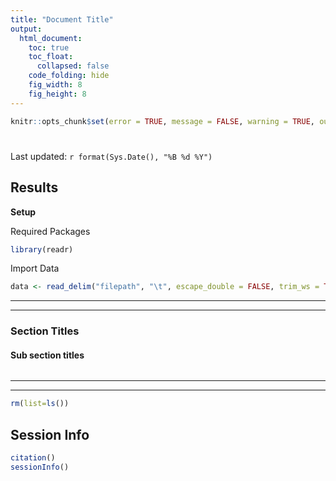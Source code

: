 ```yaml
---
title: "Document Title"
output: 
  html_document:
    toc: true
    toc_float:
      collapsed: false
    code_folding: hide
    fig_width: 8
    fig_height: 8
---
```


```r
knitr::opts_chunk$set(error = TRUE, message = FALSE, warning = TRUE, out.width = "200%")
```

# {.tabset .tabset-pills}

Last updated: `r format(Sys.Date(), "%B %d %Y")`

## Results

**Setup**

Required Packages
```r
library(readr)
```

Import Data

```r
data <- read_delim("filepath", "\t", escape_double = FALSE, trim_ws = TRUE)
```

---

---


### Section Titles

#### Sub section titles

```r

```


---

---

```r
rm(list=ls())
```


## Session Info
```r
citation()
sessionInfo()
```

